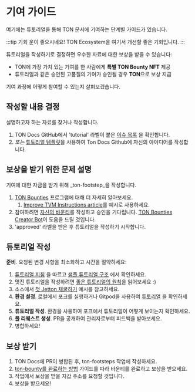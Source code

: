 # 기여 가이드

여기에는 튜토리얼을 통해 TON 문서에 기여하는 단계별 가이드가 있습니다.

:::tip 기회
운이 좋으시네요! TON Ecosystem을 여기서 개선할 좋은 기회입니다.
:::

튜토리얼을 작성하기로 결정하면 우수한 자료에 대한 보상을 받을 수 있습니다:

- TON에 가장 가치 있는 기여를 한 사람에게 **특별 TON Bounty NFT** 제공
- 튜토리얼과 같은 승인된 고품질의 기여가 승인될 경우 **TON**으로 보상 지급

기여 과정에 어떻게 참여할 수 있는지 살펴보겠습니다.

## 작성할 내용 결정

설명하고자 하는 자료를 찾거나 작성합니다.

1. TON Docs GitHub에서 'tutorial' 라벨이 붙은 [이슈 목록](https://github.com/ton-community/ton-docs/issues) 을 확인합니다.
2. *또는* [튜토리얼 템플릿](https://github.com/ton-community/ton-docs/issues/new?assignees=\&labels=feature+%3Asparkles%3A%2Ccontent+%3Afountain_pen%3A\&template=suggest_tutorial.yaml\&title=Suggest+a+tutorial)을 사용하여 Ton Docs Github에 자신의 아이디어를 작성합니다.

## 보상을 받기 위한 문제 설명

기여에 대한 자금을 받기 위해 _ton-footstep_을 작성합니다.

1. [TON Bounties](https://github.com/ton-society/grants-and-bounties/blob/main/bounties/BOUNTIES_PROGRAM_GUIDELINES.mdx) 프로그램에 대해 더 자세히 알아보세요.
   1. [Improve TVM Instructions article](https://github.com/ton-society/grants-and-bounties/issues/361)를 예시로 사용하세요.
2. 참여하려면 [자신의 바운티](https://github.com/ton-society/grants-and-bounties/issues/new/choose)를 작성하고 승인을 기다립니다. [TON Bounties Creator Bot](https://t.me/footsteps_helper_bot)이 도움을 드릴 것입니다.
3. 'approved' 라벨을 받은 후 튜토리얼을 작성하기 시작합니다.

## 튜토리얼 작성

**준비**. 요청된 변경 사항을 최소화하고 시간을 절약하세요:

1. [튜토리얼 지침](/contribute/guidelines) 을 따르고 [샘플 튜토리얼 구조](/contribute/sample-tutorial) 에서 확인하세요.
2. 멋진 튜토리얼을 작성하려면 [좋은 튜토리얼의 원칙](/contribute/principles-of-a-good-tutorial)을 읽어보세요 :)
3. 소스에서 [첫 Jetton 채굴하기](/develop/dapps/tutorials/jetton-minter) 예시를 참고하세요.
4. **환경 설정**. 로컬에서 포크를 실행하거나 Gitpod을 사용하여 [튜토리얼](/contribute#online-one-click-contribution-setup) 을 확인하세요.
5. **튜토리얼 작성**. 환경을 사용하여 포크에서 튜토리얼이 어떻게 보이는지 확인하세요.
6. **풀 리퀘스트 생성**. PR을 공개하여 관리자로부터 피드백을 받아보세요.
7. 병합하세요!

## 보상 받기

1. TON Docs에 PR이 병합된 후, ton-footsteps 작업에 작성하세요.
2. [ton-bounty를 완료하는 방법](https://github.com/ton-society/grants-and-bounties/blob/main/bounties/BOUNTIES_PROGRAM_GUIDELINES.mdx#got-assigned-submit-a-questbook-proposal) 가이드를 따라 바운티를 완료하고 보상을 받으세요.
3. 작업에서 보상을 받을 지갑 주소를 요청할 것입니다.
4. 보상을 받으세요!
